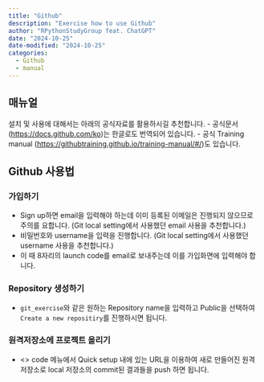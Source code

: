 ```yaml
---
title: "Github"
description: "Exercise how to use Github"
author: "RPythonStudyGroup feat. ChatGPT"
date: "2024-10-25"
date-modified: "2024-10-25"
categories:
  - Github
  - manual
---
```


## 매뉴얼

설치 및 사용에 대해서는 아래의 공식자료를 활용하시길 추천합니다.
-   공식문서(<https://docs.github.com/ko>)는 한글로도 번역되어 있습니다.
- 공식 Training manual (<https://githubtraining.github.io/training-manual/#/>)도 있습니다.

## Github 사용법

### 가입하기
-   Sign up하면 email을 입력해야 하는데 이미 등록된 이메일은 진행되지 않으므로 주의를 요합니다.  (Git local setting에서 사용했던 email 사용을 추천합니다.)
-   비밀번호와 username을 입력을 진행합니다.  (Git local setting에서 사용했던 username 사용을 추천합니다.)
- 이 때 8자리의 launch code를 email로 보내주는데 이를 가입화면에 입력해야 합니다.

### Repository 생성하기
-  `git_exercise`와 같은 원하는 Repository name을 입력하고 Public을 선택하여  `Create a new repositiry`를 진행하시면 됩니다.

### 원격저장소에 프로젝트 올리기 
-   <> code 메뉴에서 Quick setup 내에 있는 URL을 이용하여 새로 만들어진 원격저장소로 local 저장소의 commit된 결과들을 push 하면 됩니다.












